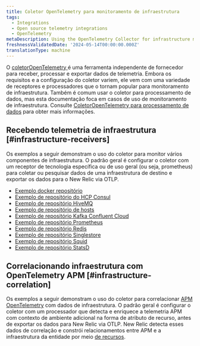 ```yaml
---
title: Coletor OpenTelemetry para monitoramento de infraestrutura
tags:
  - Integrations
  - Open source telemetry integrations
  - OpenTelemetry
metaDescription: Using the OpenTelemetry Collector for infrastructure monitoring
freshnessValidatedDate: '2024-05-14T00:00:00.000Z'
translationType: machine
---
```


O [coletorOpenTelemetry ](https://opentelemetry.io/docs/collector/)é uma ferramenta independente de fornecedor para receber, processar e exportar dados de telemetria. Embora os requisitos e a configuração do coletor variem, ele vem com uma variedade de receptores e processadores que o tornam popular para monitoramento de infraestrutura. Também é comum usar o coletor para processamento de dados, mas esta documentação foca em casos de uso de monitoramento de infraestrutura. Consulte [ColetorOpenTelemetry para processamento de dados](/docs/opentelemetry/get-started/collector-processing/opentelemetry-collector-processing-intro) para obter mais informações.

## Recebendo telemetria de infraestrutura [#infrastructure-receivers]

Os exemplos a seguir demonstram o uso do coletor para monitor vários componentes de infraestrutura. O padrão geral é configurar o coletor com um receptor de tecnologia específica ou de uso geral (ou seja, prometheus) para coletar ou pesquisar dados de uma infraestrutura de destino e exportar os dados para o New Relic via OTLP.

* [Exemplo docker repositório](https://github.com/newrelic/newrelic-opentelemetry-examples/tree/main/other-examples/collector/docker)
* [Exemplo de repositório do HCP Consul](https://github.com/newrelic/newrelic-opentelemetry-examples/tree/main/other-examples/collector/hcp-consul)
* [Exemplo de repositório HiveMQ](https://github.com/newrelic/newrelic-opentelemetry-examples/tree/main/other-examples/collector/hivemq)
* [Exemplo de repositório de hosts](https://github.com/newrelic/newrelic-opentelemetry-examples/tree/main/other-examples/collector/host-monitoring)
* [Exemplo de repositório Kafka Confluent Cloud](https://github.com/newrelic/newrelic-opentelemetry-examples/tree/main/other-examples/collector/confluentcloud)
* [Exemplo de repositório Prometheus](https://github.com/newrelic/newrelic-opentelemetry-examples/tree/main/other-examples/collector/prometheus)
* [Exemplo de repositório Redis](https://github.com/newrelic/newrelic-opentelemetry-examples/tree/main/other-examples/collector/redis)
* [Exemplo de repositório Singlestore](https://github.com/newrelic/newrelic-opentelemetry-examples/tree/main/other-examples/collector/singlestore)
* [Exemplo de repositório Squid](https://github.com/newrelic/newrelic-opentelemetry-examples/tree/main/other-examples/collector/squid)
* [Exemplo de repositório StatsD](https://github.com/newrelic/newrelic-opentelemetry-examples/tree/main/other-examples/collector/statsd)

## Correlacionando infraestrutura com OpenTelemetry APM [#infrastructure-correlation]

Os exemplos a seguir demonstram o uso do coletor para correlacionar [APM OpenTelemetry](/docs/opentelemetry/get-started/apm-monitoring/opentelemetry-apm-intro) com dados de infraestrutura. O padrão geral é configurar o coletor com um processador que detecta e enriquece a telemetria APM com contexto de ambiente adicional na forma de atributo de recurso, antes de exportar os dados para New Relic via OTLP. New Relic detecta esses dados de correlação e constrói relacionamentos entre APM e a infraestrutura da entidade por meio [de recursos](/docs/opentelemetry/best-practices/opentelemetry-best-practices-resources).